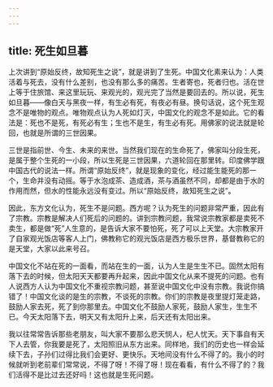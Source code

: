 ```yaml
---
---
---
```

title: 死生如旦暮
---




上次讲到“原始反终，故知死生之说”，就是讲到了生死。中国文化素来认为：人类活着与死去，没有什么差别，也没有那么多的痛苦。生者寄也，死者归也。活在世上等于住旅馆、来这里玩玩、来观光的，观光完了当然是要回去的。所以说，死生如旦暮——像白天与黑夜一样，有生必有死，有夜必有昼。换句话说，这个死生观念不是唯物的观点。唯物观点认为人死如灯灭，中国文化的观念不是如此。它的看法是：死也不是死，有死必有生；生也不是生，有生必有死。用佛家的说法就是轮回，也就是所谓的三世因果。

三世是指前世、今生、未来的来世。当然我们现在的生命死了，佛家叫分段生死，是属于整个生死的一小段，所以生死是三世因果，六道轮回在那里转。印度佛学跟中国古代的说法一样。所谓“原始反终”，就是现象的变化，经过能生能死的那一个，生命并没有动摇。等于水泡成茶、造成酒，茶与酒虽然不同，却都是由于水的作用而然，但水的性能永远没有变过。所以“原始反终，故知死生之说”。

因此，东方文化认为，死生不是问题。西方呢？认为死生的问题非常严重，因此有了宗教。宗教是解决人们死后的问题的。讲到宗教问题，我常说宗教家都是卖死不卖生，都是做“死”人生意的，是告诉大家不要怕死，死了可以上天堂。大宗教家开了自家观光饭店等客人上门，佛教称它的观光饭店是西方极乐世界，基督教称它的是天堂，大家以此来号召。

中国文化不站在死的一面看，而站在生的一面，认为人生是生生不已。固然太阳有落下去的时候，但太阳天天都要再升起来，因此中国文化从来不提死的问题。也有人说西方人认为中国文化不重视宗教问题，甚至说中国文化中没有宗教。我说你搞错了！中国文化谈的是生的宗教，不谈死的宗教。你们的宗教是夜里提灯笼走路，鼓励人家去死，死了到你那里去。中国文化不鼓励人家死，鼓励人家生，生生不已。今天太阳落下去，明天又有太阳升上来，后天还有太阳出来。

我以往常常告诉那些老朋友，叫大家不要那么悲天悯人，杞人忧天。天下事自有天下人去管，你我要是死了，太阳照旧从东方出来。同样地，我们的历史也一样会延续下去，子孙们过得比我们会更好、更快乐。天地间没有什么不得了的。我小的时候就听到老前辈们常常说，不得了呀！不得了呀！现在看看，有什么不得了的？我们活得不是比过去还好吗！这也就是生死问题。